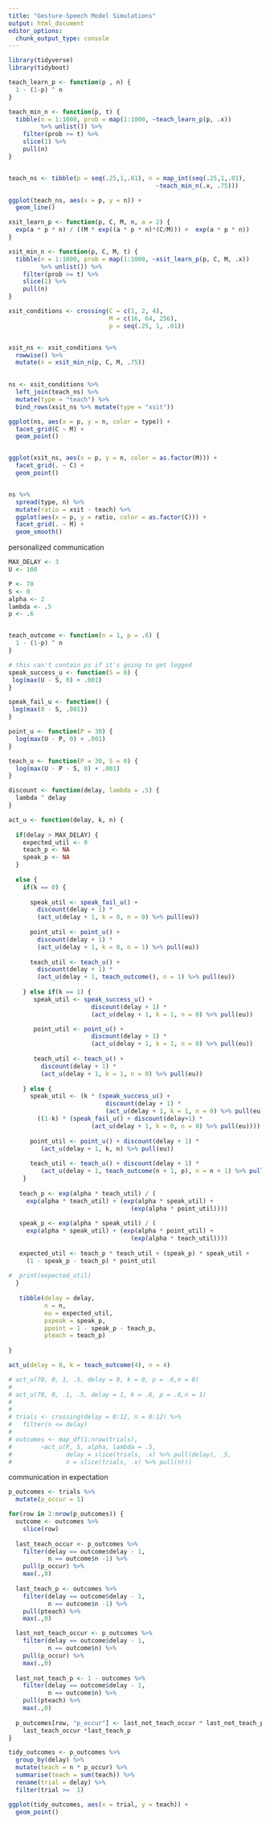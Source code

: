 ```yaml
---
title: "Gesture-Speech Model Simulations"
output: html_document
editor_options: 
  chunk_output_type: console
---
```


```r
library(tidyverse)
library(tidyboot)
```

```r
teach_learn_p <- function(p , n) {
  1 - (1-p) ^ n
}

teach_min_n <- function(p, t) {
  tibble(n = 1:1000, prob = map(1:1000, ~teach_learn_p(p, .x)) 
         %>% unlist()) %>%
    filter(prob >= t) %>%
    slice(1) %>%
    pull(n)
}


teach_ns <- tibble(p = seq(.25,1,.01), n = map_int(seq(.25,1,.01), 
                                         ~teach_min_n(.x, .75)))

ggplot(teach_ns, aes(x = p, y = n)) + 
  geom_line()
```

```r
xsit_learn_p <- function(p, C, M, n, a = 2) {
  exp(a * p * n) / ((M * exp((a * p * n)*(C/M))) +  exp(a * p * n))
}

xsit_min_n <- function(p, C, M, t) {
  tibble(n = 1:1000, prob = map(1:1000, ~xsit_learn_p(p, C, M, .x)) 
         %>% unlist()) %>%
    filter(prob >= t) %>%
    slice(1) %>%
    pull(n)
}

xsit_conditions <- crossing(C = c(1, 2, 4),
                            M = c(16, 64, 256),
                            p = seq(.25, 1, .01)) 


xsit_ns <- xsit_conditions %>%
  rowwise() %>%
  mutate(n = xsit_min_n(p, C, M, .75))

  
ns <- xsit_conditions %>%
  left_join(teach_ns) %>%
  mutate(type = "teach") %>%
  bind_rows(xsit_ns %>% mutate(type = "xsit"))

ggplot(ns, aes(x = p, y = n, color = type)) + 
  facet_grid(C ~ M) +
  geom_point()


ggplot(xsit_ns, aes(x = p, y = n, color = as.factor(M))) + 
  facet_grid(. ~ C) +
  geom_point()


ns %>%
  spread(type, n) %>%
  mutate(ratio = xsit - teach) %>%
  ggplot(aes(x = p, y = ratio, color = as.factor(C))) + 
  facet_grid(. ~ M) + 
  geom_smooth()

```

personalized communication
```r
MAX_DELAY <- 3
U <- 100

P <- 70
S <- 0
alpha <- 2
lambda <- .5
p <- .6


teach_outcome <- function(n = 1, p = .6) {
  1 - (1-p) ^ n
}

# this can't contain ps if it's going to get logged
speak_success_u <- function(S = 0) {
 log(max(U - S, 0) + .001)
}

speak_fail_u <- function() {
 log(max(0 - S, .001))
}

point_u <- function(P = 30) {
  log(max(U - P, 0) + .001)
}

teach_u <- function(P = 30, S = 0) {
  log(max(U - P - S, 0) + .001)
}

discount <- function(delay, lambda = .5) {
  lambda ^ delay
}

act_u <- function(delay, k, n) {
  
  if(delay > MAX_DELAY) {
    expected_util <- 0
    teach_p <- NA
    speak_p <- NA
  }
  
  else {
    if(k == 0) {
      
      speak_util <- speak_fail_u() +
        discount(delay + 1) * 
        (act_u(delay + 1, k = 0, n = 0) %>% pull(eu))
      
      point_util <- point_u() + 
        discount(delay + 1) * 
        (act_u(delay + 1, k = 0, n = 1) %>% pull(eu))
      
      teach_util <- teach_u() + 
        discount(delay + 1) * 
        (act_u(delay + 1, teach_outcome(), n = 1) %>% pull(eu))
      
    } else if(k == 1) {
       speak_util <- speak_success_u() + 
                       discount(delay + 1) * 
                       (act_u(delay + 1, k = 1, n = 0) %>% pull(eu))

       point_util <- point_u() + 
                       discount(delay + 1) * 
                       (act_u(delay + 1, k = 1, n = 0) %>% pull(eu))
       
       teach_util <- teach_u() + 
         discount(delay + 1) * 
         (act_u(delay + 1, k = 1, n = 0) %>% pull(eu))
      
    } else {
      speak_util <- (k * (speak_success_u() +
                           discount(delay + 1) * 
                           (act_u(delay + 1, k = 1, n = 0) %>% pull(eu)))) +
        ((1-k) * (speak_fail_u() + discount(delay+1) * 
                       (act_u(delay + 1, k = 0, n = 0) %>% pull(eu))))
      
      point_util <- point_u() + discount(delay + 1) * 
         (act_u(delay + 1, k, n) %>% pull(eu))
            
      teach_util <- teach_u() + discount(delay + 1) * 
         (act_u(delay + 1, teach_outcome(n + 1, p), n = n + 1) %>% pull(eu))
    }
   
   teach_p <- exp(alpha * teach_util) / (
     exp(alpha * teach_util) + (exp(alpha * speak_util) + 
                                  (exp(alpha * point_util))))
   
   speak_p <- exp(alpha * speak_util) / (
     exp(alpha * speak_util) + (exp(alpha * point_util) + 
                                  (exp(alpha * teach_util))))
   
   expected_util <- teach_p * teach_util + (speak_p) * speak_util +
     (1 - speak_p - teach_p) * point_util
  
#  print(expected_util)
  }
   
   tibble(delay = delay,
          n = n,
          eu = expected_util,
          pspeak = speak_p,
          ppoint = 1 - speak_p - teach_p,
          pteach = teach_p)
   
}

act_u(delay = 0, k = teach_outcome(4), n = 4)
```

```r
# act_u(70, 0, 1, .5, delay = 0, k = 0, p = .6,n = 0)
# 
# act_u(70, 0, .1, .5, delay = 1, k = .6, p = .6,n = 1)
# 
# 
# trials <- crossing(delay = 0:12, n = 0:12) %>%
#   filter(n <= delay)
#   
# outcomes <- map_df(1:nrow(trials), 
#        ~act_u(P, S, alpha, lambda = .5, 
#               delay = slice(trials, .x) %>% pull(delay), .5, 
#               n = slice(trials, .x) %>% pull(n)))
```


communication in expectation
```r
p_outcomes <- trials %>%
  mutate(p_occur = 1)

for(row in 2:nrow(p_outcomes)) {
  outcome <- outcomes %>%
    slice(row)
  
  last_teach_occur <- p_outcomes %>%
    filter(delay == outcome$delay - 1,
           n == outcome$n -1) %>%
    pull(p_occur) %>%
    max(.,0)
  
  last_teach_p <- outcomes %>%
    filter(delay == outcome$delay - 1,
           n == outcome$n -1) %>%
    pull(pteach) %>%
    max(.,0)

  last_not_teach_occur <- p_outcomes %>%
    filter(delay == outcome$delay - 1,
           n == outcome$n) %>%
    pull(p_occur) %>%
    max(.,0)
  
  last_not_teach_p <- 1 - outcomes %>%
    filter(delay == outcome$delay - 1,
           n == outcome$n) %>%
    pull(pteach) %>%
    max(.,0) 
  
  p_outcomes[row, "p_occur"] <- last_not_teach_occur * last_not_teach_p + 
    last_teach_occur *last_teach_p
}

tidy_outcomes <- p_outcomes %>%
  group_by(delay) %>%
  mutate(teach = n * p_occur) %>%
  summarise(teach = sum(teach)) %>%
  rename(trial = delay) %>%
  filter(trial >=  1)

ggplot(tidy_outcomes, aes(x = trial, y = teach)) + 
  geom_point()
```


